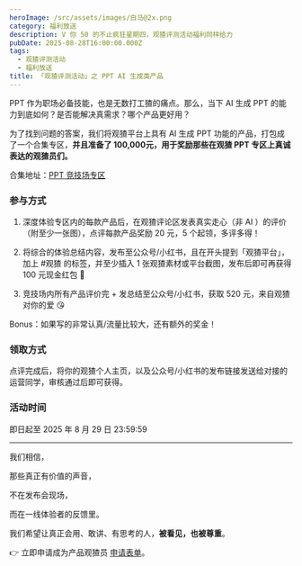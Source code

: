 ```yaml
---
heroImage: /src/assets/images/白马@2x.png
category: 福利放送
description: V 你 50 的不止疯狂星期四，观猹评测活动福利同样给力
pubDate: 2025-08-28T16:00:00.000Z
tags:
  - 观猹评测活动
  - 福利放送
title: 「观猹评测活动」之 PPT AI 生成类产品
---
```


PPT 作为职场必备技能，也是无数打工猹的痛点。那么，当下 AI 生成 PPT 的能力到底如何？是否能解决真需求？哪个产品更好用？

为了找到问题的答案，我们将观猹平台上具有 AI 生成 PPT 功能的产品，打包成了一个合集专区，**并且准备了 100,000元，用于奖励那些在观猹 PPT 专区上真诚表达的观猹员们。**

合集地址：[PPT 竞技场专区](https://watcha.cn/collections/ppt-arena)

### 参与方式

1. 深度体验专区内的每款产品后，在观猹评论区发表真实走心（非 AI ）的评价（附至少一张图），点评每款产品奖励 20 元，5 个起领，多评多得！

2. 将综合的体验总结内容，发布至公众号/小红书，且在开头提到「观猹平台」，加上 #观猹 的标签，并至少插入 1 张观猹素材或平台截图，发布后即可再获得 100 元现金红包 🧧

3. 竞技场内所有产品评价完 + 发总结至公众号/小红书，获取 520 元，来自观猹对你的爱 😘

Bonus：如果写的非常认真/流量比较大，还有额外的奖金！

### 领取方式

点评完成后，将你的观猹个人主页，以及公众号/小红书的发布链接发送给对接的运营同学，审核通过后即可获得。

### 活动时间

即日起至 2025 年 8 月 29 日 23:59:59

---

我们相信，

那些真正有价值的声音，

不在发布会现场，

而在一线体验者的反馈里。

我们希望让真正会用、敢讲、有思考的人，**被看见，也被尊重**。

👉 立即申请成为产品观猹员 [申请表单](https://agentuniverse.feishu.cn/share/base/form/shrcn1hwagI7kLwKE1ojrLRBtKd)。
